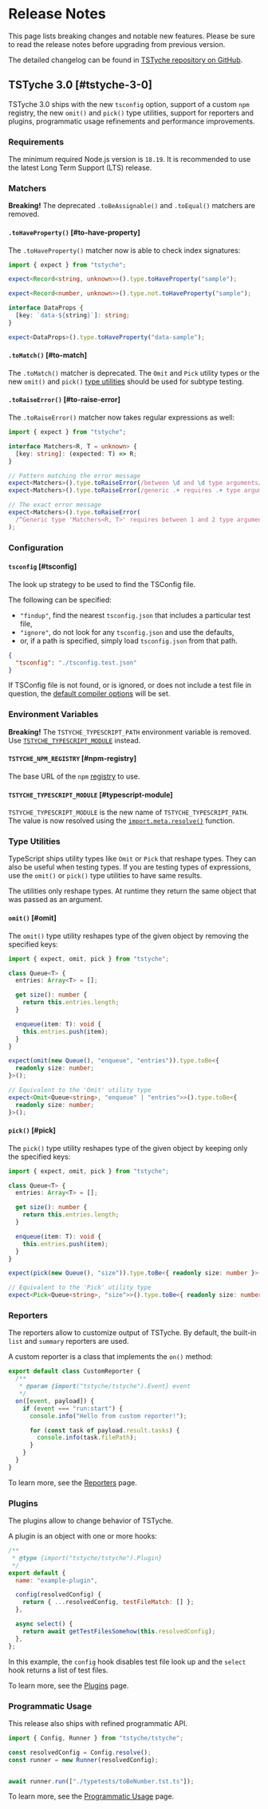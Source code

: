 
# Release Notes

This page lists breaking changes and notable new features. Please be sure to read the release notes before upgrading from previous version.

<Note>

The detailed changelog can be found in [TSTyche repository on GitHub](https://github.com/tstyche/tstyche/blob/main/RELEASES.md).

</Note>

## TSTyche 3.0  [#tstyche-3-0]

TSTyche 3.0 ships with the new `tsconfig` option, support of a custom `npm` registry, the new `omit()` and `pick()` type utilities, support for reporters and plugins, programmatic usage refinements and performance improvements.

### Requirements

The minimum required Node.js version is `18.19`. It is recommended to use the latest Long Term Support (LTS) release.

### Matchers

<Warning>

**Breaking!** The deprecated `.toBeAssignable()` and `.toEqual()` matchers are removed.

</Warning>

#### `.toHaveProperty()` [#to-have-property]

The `.toHaveProperty()` matcher now is able to check index signatures:

```ts
import { expect } from "tstyche";

expect<Record<string, unknown>>().type.toHaveProperty("sample");

expect<Record<number, unknown>>().type.not.toHaveProperty("sample");

interface DataProps {
  [key: `data-${string}`]: string;
}

expect<DataProps>().type.toHaveProperty("data-sample");
```

#### `.toMatch()` [#to-match]

The `.toMatch()` matcher is deprecated. The `Omit` and `Pick` utility types or the new `omit()` and `pick()` [type utilities](#type-utilities) should be used for subtype testing.

#### `.toRaiseError()` [#to-raise-error]

The `.toRaiseError()` matcher now takes regular expressions as well:

```ts
import { expect } from "tstyche";

interface Matchers<R, T = unknown> {
  [key: string]: (expected: T) => R;
}

// Pattern matching the error message
expect<Matchers>().type.toRaiseError(/between \d and \d type arguments/);
expect<Matchers>().type.toRaiseError(/generic .+ requires .+ type arguments/i);

// The exact error message
expect<Matchers>().type.toRaiseError(
  /^Generic type 'Matchers<R, T>' requires between 1 and 2 type arguments.$/,
);
```

### Configuration

#### `tsconfig` [#tsconfig]

The look up strategy to be used to find the TSConfig file.

The following can be specified:

- `"findup"`, find the nearest `tsconfig.json` that includes a particular test file,
- `"ignore"`, do not look for any `tsconfig.json` and use the defaults,
- or, if a path is specified, simply load `tsconfig.json` from that path.

```json
{
  "tsconfig": "./tsconfig.test.json"
}
```

If  TSConfig file is not found, or is ignored, or does not include a test file in question, the [default compiler options](../guide/javascript-project.mdx#default-compiler-options) will be set.

### Environment Variables

<Warning>

**Breaking!** The `TSTYCHE_TYPESCRIPT_PATH` environment variable is removed. Use [`TSTYCHE_TYPESCRIPT_MODULE`](#typescript-module) instead.

</Warning>

#### `TSTYCHE_NPM_REGISTRY` [#npm-registry]

The base URL of the `npm` [registry](https://docs.npmjs.com/cli/using-npm/registry) to use.

#### `TSTYCHE_TYPESCRIPT_MODULE` [#typescript-module]

`TSTYCHE_TYPESCRIPT_MODULE` is the new name of `TSTYCHE_TYPESCRIPT_PATH`. The value is now resolved using the [`import.meta.resolve()`](https://nodejs.org/docs/latest/api/esm.html#importmetaresolvespecifier) function.

### Type Utilities

TypeScript ships utility types like `Omit` or `Pick` that reshape types. They can also be useful when testing types. If you are testing types of expressions, use the `omit()` or `pick()` type utilities to have same results.

<Note>

The utilities only reshape types. At runtime they return the same object that was passed as an argument.

</Note>

#### `omit()` [#omit]

The `omit()` type utility reshapes type of the given object by removing the specified keys:

```ts
import { expect, omit, pick } from "tstyche";

class Queue<T> {
  entries: Array<T> = [];

  get size(): number {
    return this.entries.length;
  }

  enqueue(item: T): void {
    this.entries.push(item);
  }
}

expect(omit(new Queue(), "enqueue", "entries")).type.toBe<{
  readonly size: number;
}>();

// Equivalent to the 'Omit' utility type
expect<Omit<Queue<string>, "enqueue" | "entries">>().type.toBe<{
  readonly size: number;
}>();
```

#### `pick()` [#pick]

The `pick()` type utility reshapes type of the given object by keeping only the specified keys:

```ts
import { expect, omit, pick } from "tstyche";

class Queue<T> {
  entries: Array<T> = [];

  get size(): number {
    return this.entries.length;
  }

  enqueue(item: T): void {
    this.entries.push(item);
  }
}

expect(pick(new Queue(), "size")).type.toBe<{ readonly size: number }>();

// Equivalent to the 'Pick' utility type
expect<Pick<Queue<string>, "size">>().type.toBe<{ readonly size: number }>();
```

### Reporters

The reporters allow to customize output of TSTyche. By default, the built-in `list` and `summary` reporters are used.

A custom reporter is a class that implements the `on()` method:

```js
export default class CustomReporter {
  /**
   * @param {import("tstyche/tstyche").Event} event
   */
  on([event, payload]) {
    if (event === "run:start") {
      console.info("Hello from custom reporter!");

      for (const task of payload.result.tasks) {
        console.info(task.filePath);
      }
    }
  }
}
```

To learn more, see the [Reporters](../guide/reporters.mdx) page.

### Plugins

The plugins allow to change behavior of TSTyche.

A plugin is an object with one or more hooks:

```js
/**
 * @type {import("tstyche/tstyche").Plugin}
 */
export default {
  name: "example-plugin",

  config(resolvedConfig) {
    return { ...resolvedConfig, testFileMatch: [] };
  },

  async select() {
    return await getTestFilesSomehow(this.resolvedConfig);
  },
};
```

In this example, the `config` hook disables test file look up and the `select` hook returns a list of test files.

To learn more, see the [Plugins](../guide/plugins.mdx) page.

### Programmatic Usage

This release also ships with refined programmatic API.

```js
import { Config, Runner } from "tstyche/tstyche";

const resolvedConfig = Config.resolve();
const runner = new Runner(resolvedConfig);


await runner.run(["./typetests/toBeNumber.tst.ts"]);
```

To learn more, see the [Programmatic Usage](../guide/programmatic-usage.mdx) page.
